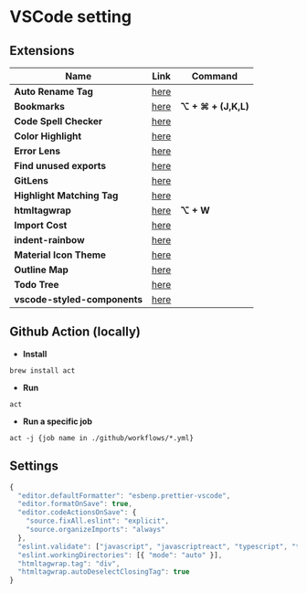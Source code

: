 # VSCode setting

## Extensions
| Name                          |Link                                                                                                   | Command           |
| ------------------------------|-------------------------------------------------------------------------------------------------------| ----------------- |
| **Auto Rename Tag**           | [here](https://marketplace.visualstudio.com/items?itemName=formulahendry.auto-rename-tag)             |                   |
| **Bookmarks**                 | [here](https://marketplace.visualstudio.com/items?itemName=alefragnani.Bookmarks)                     |**⌥ + ⌘ + (J,K,L)**|
| **Code Spell Checker**        | [here](https://marketplace.visualstudio.com/items?itemName=streetsidesoftware.code-spell-checker)     |                   |
| **Color Highlight**           | [here](https://marketplace.visualstudio.com/items?itemName=naumovs.color-highlight)                   |                   |
| **Error Lens**                | [here](https://marketplace.visualstudio.com/items?itemName=usernamehw.errorlens)                      |                   |
| **Find unused exports**       | [here](https://marketplace.visualstudio.com/items?itemName=iulian-radu-at.find-unused-exports)        |                   |
| **GitLens**                   | [here](https://marketplace.visualstudio.com/items?itemName=eamodio.gitlens)                           |                   |
| **Highlight Matching Tag**    | [here](https://marketplace.visualstudio.com/items?itemName=vincaslt.highlight-matching-tag)           |                   |
| **htmltagwrap**               | [here](https://marketplace.visualstudio.com/items?itemName=bradgashler.htmltagwrap)                   |**⌥ + W**          |
| **Import Cost**               | [here](https://marketplace.visualstudio.com/items?itemName=wix.vscode-import-cost)                    |                   |
| **indent-rainbow**            | [here](https://marketplace.visualstudio.com/items?itemName=oderwat.indent-rainbow)                    |                   |
| **Material Icon Theme**       | [here](https://marketplace.visualstudio.com/items?itemName=PKief.material-icon-theme)                 |                   |
| **Outline Map**               | [here](https://marketplace.visualstudio.com/items?itemName=Gerrnperl.outline-map)                     |                   |
| **Todo Tree**                 | [here](https://marketplace.visualstudio.com/items?itemName=Gruntfuggly.todo-tree)                     |                   |
| **vscode-styled-components**  | [here](https://marketplace.visualstudio.com/items?itemName=styled-components.vscode-styled-components)|                   |

## Github Action (locally)
- **Install**
```
brew install act
```
- **Run**
```
act
```
- **Run a specific job**
```
act -j {job name in ./github/workflows/*.yml}
```


## Settings
```js filename="./vscode/setting.json"
{
  "editor.defaultFormatter": "esbenp.prettier-vscode",
  "editor.formatOnSave": true,
  "editor.codeActionsOnSave": {
    "source.fixAll.eslint": "explicit",
    "source.organizeImports": "always"
  },
  "eslint.validate": ["javascript", "javascriptreact", "typescript", "typescriptreact"],
  "eslint.workingDirectories": [{ "mode": "auto" }],
  "htmltagwrap.tag": "div",
  "htmltagwrap.autoDeselectClosingTag": true
}
```